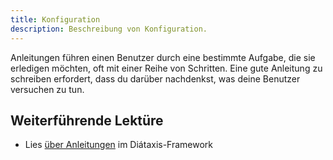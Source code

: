 ```yaml
---
title: Konfiguration
description: Beschreibung von Konfiguration.
---
```


Anleitungen führen einen Benutzer durch eine bestimmte Aufgabe, die sie erledigen möchten, oft mit einer Reihe von Schritten.
Eine gute Anleitung zu schreiben erfordert, dass du darüber nachdenkst, was deine Benutzer versuchen zu tun.

## Weiterführende Lektüre

- Lies [über Anleitungen](https://diataxis.fr/how-to-guides/) im Diátaxis-Framework